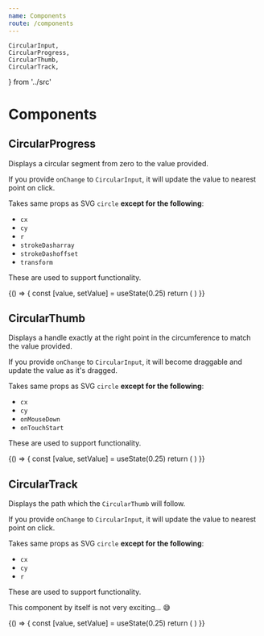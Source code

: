 ```yaml
---
name: Components
route: /components
---
```


	CircularInput,
	CircularProgress,
	CircularThumb,
	CircularTrack,
} from '../src'

# Components

## CircularProgress

Displays a circular segment from zero to the value provided.

If you provide `onChange` to `CircularInput`, it will update the value to nearest point on click.

Takes same props as SVG `circle` **except for the following**:

- `cx`
- `cy`
- `r`
- `strokeDasharray`
- `strokeDashoffset`
- `transform`

These are used to support functionality.

<Playground>
	{() => {
		const [value, setValue] = useState(0.25)
		return (
			<CircularInput value={value} onChange={setValue}>
				<CircularProgress />
			</CircularInput>
		)
	}}
</Playground>

## CircularThumb

Displays a handle exactly at the right point in the circumference to match the value provided.

If you provide `onChange` to `CircularInput`, it will become draggable and update the value as it's dragged.

Takes same props as SVG `circle` **except for the following**:

- `cx`
- `cy`
- `onMouseDown`
- `onTouchStart`

These are used to support functionality.

<Playground>
	{() => {
		const [value, setValue] = useState(0.25)
		return (
			<CircularInput value={value} onChange={setValue}>
				<CircularThumb />
			</CircularInput>
		)
	}}
</Playground>

## CircularTrack

Displays the path which the `CircularThumb` will follow.

If you provide `onChange` to `CircularInput`, it will update the value to nearest point on click.

Takes same props as SVG `circle` **except for the following**:

- `cx`
- `cy`
- `r`

These are used to support functionality.

This component by itself is not very exciting... 😅

<Playground>
	{() => {
		const [value, setValue] = useState(0.25)
		return (
			<CircularInput value={value} onChange={setValue}>
				<CircularTrack />
			</CircularInput>
		)
	}}
</Playground>
